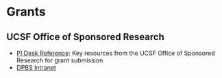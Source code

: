 # Grants 

## UCSF Office of Sponsored Research 

- [PI Desk Reference](https://osr.ucsf.edu/pi-desk-reference): Key resources from the UCSF Office of Sponsored Research for grant submission
- [DPBS Intranet](https://psychintranet.ucsf.edu/)